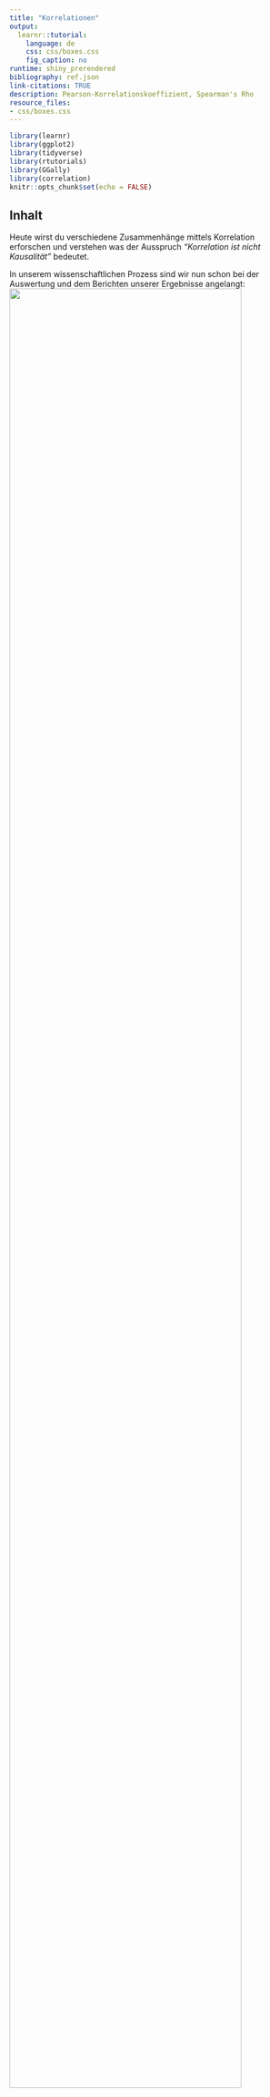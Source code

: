 ```yaml
---
title: "Korrelationen"
output:
  learnr::tutorial:
    language: de
    css: css/boxes.css
    fig_caption: no
runtime: shiny_prerendered
bibliography: ref.json
link-citations: TRUE
description: Pearson-Korrelationskoeffizient, Spearman's Rho
resource_files:
- css/boxes.css
---
```


```r
library(learnr)
library(ggplot2)
library(tidyverse)
library(rtutorials)
library(GGally)
library(correlation)
knitr::opts_chunk$set(echo = FALSE)
```

## Inhalt

Heute wirst du verschiedene Zusammenhänge mittels Korrelation erforschen und verstehen was der Ausspruch *"Korrelation ist nicht Kausalität"* bedeutet.

In unserem wissenschaftlichen Prozess sind wir nun schon bei der Auswertung und dem Berichten unserer Ergebnisse angelangt: ![](images/prozess.png){width="90%"}

## Lernziele

In diesem Tutorial lernst du:

-   <input type="checkbox" unchecked> Was eine Korrelation ist</input>
-   <input type="checkbox" unchecked> Welche Arten von es Korrelation gibt</input>
-   <input type="checkbox" unchecked> Was du bei Korrelationen beachten solltest</input>
-   <input type="checkbox" unchecked> Wie du eine Korrelation berechnest</input>
-   <input type="checkbox" unchecked> Das Berichten der Ergebnisse nach APA-Richtlinien </input>

## Grundlagen

Korrelationen sind eine Möglichkeit, den statistischen **Zusammenhang zwischen zwei Variablen** zu messen. Sie geben an, wie sich Veränderungen in einer Variable auf Veränderungen in einer anderen Variable auswirken (meist in einer *"je mehr/weniger XX, desto mehr/weniger YY"* - Beziehung). Es ist wichtig zu beachten, dass Korrelationen nur auf rechnerische Abhängigkeiten hinweisen, ohne einen kausalen Zusammenhang zwischen den Variablen herzustellen.

Ein einfaches Beispiel für eine **positive bzw. gleichsinnge Korrelation** wäre die Beziehung zwischen der Anzahl der Stunden, die jemand pro Woche studiert, und den Punkten in der Abschlussprüfung. Wenn jemand **mehr Zeit** mit dem Studieren verbringt, **steigen** auch **die Punkte in der Abschlussprüfung**.

```r
set.seed(341)
noten <- runif(50, min=0, max=100)
studienzeit <- noten * 0.2 + rnorm(50, mean =26, sd=1)

plot(studienzeit, noten, 
     main="Positive Korrelation: Studienzeit und Punkte in der Prüfung", 
     xlab="Studienzeit (Stunden/Woche)", 
     ylab="Punkte", 
     col="blue")
```

Ebenso wäre **auch** eine Korrelation **gleichsinning, wenn beide Werte abnehmen**.

Eine **negative bzw. gegenläufige Korrelation** könnte zwischen der Anzahl der gerauchten Zigaretten pro Tag und der Lungenkapazität bestehen. Je **mehr geraucht** wird, desto **stärker nimmt** tendenziell die **Lungenkapazität ab**.

```r
set.seed(371)
zigaretten <- runif(50, min=0, max=30)
lungenkapazitaet <- 100 - zigaretten * 1.5 + rnorm(50, mean=0, sd=5)
plot(zigaretten, lungenkapazitaet, 
     main="Negative Korrelation: Rauchen und Lungenkapazität", 
     xlab="Zigaretten (Stück/Tag)", 
     ylab="Lungenkapazität", 
     col="blue")
```

Wenn du Korrelation etwas interaktiver verstehen möchtest, besuche die [Seite "interpreting correlations"](https://rpsychologist.com/correlation/) von Kristoffer @magnusson2023 .

### Stolperfallen

::: gelb
Es ist jedoch wichtig zu beachten, dass **Korrelationen nicht immer auf eine tatsächliche Beziehung hinweisen**. Zum Beispiel könnte es eine Korrelation zwischen der Anzahl der Eiscremebecher, die im Sommer verkauft werden, und der Anzahl der Badeunfälle geben, aber das bedeutet nicht, dass das Essen von Eiscreme zu Badeunfällen führt. Es könnte eine gemeinsame Ursache geben, wie warmes Wetter, das sowohl den Verkauf von Eiscreme als auch Badeunfälle beeinflusst (ist diese Variable nicht Teil unseres Schätzung wird sie als Störvariable bezeichnet, mehr dazu [hier](https://onlinekurslabor.phil.uni-augsburg.de/course/text/3869/3156)).
:::

```r
set.seed(371)
eiscremebecher <- runif(50, min=0, max=5000)
badeunfaelle <- eiscremebecher * 0.6 + rnorm(50, mean=50, sd=500)

plot(eiscremebecher, badeunfaelle, 
     main=" Korrelation: Eiscreme und Badeunfälle", 
     xlab="Eiscremebecher (Anzahl)", 
     ylab="Badeunfälle", 
     col="red")
```

</br>

Darüber hinaus hat sich das Mantra: **"Korrelation ist nicht Kausalität"** unter der Gruppe an Statstikgelehrten verbreitet. Es ist quasi das Codewort für den Club der Statistik, mit dem sich die Mitglieder auch gleichzeitig in der Öffentlichkeit wiedererkennen können. 😉

Korrelation ist die totale Gleichberechtigung zwischen beiden Variablen. Es wird keine Annahme gemacht, ob und in welcher Weise eine der beiden Variablen die andere Beeinflusst. Wollen wir das herausfinden, müssen wir zu komplexeren Methoden wie der Regression greifen und auch unser Versuchsdesign entsprechend geschickt entwerfen.

Aber zurück zur Korrelation: Es gibt in der Statistik **zahlreiche Arten eine Korrelation** zu berechnen. Wir wollen uns heute auf die zwei populärsten Arten Beschränken:

-   **Pearson-Produkt-Moment-Korrelation** (für zwei intervallskalierte Variablen)
-   **Spearman´s ρ** (bzw. rho) (für zwei mindestens ordnialskalierte Variablen)

## Pearson-Korrelation

::: gelb
Die Pearson-Produkt-Korrelation schätzt die Stärke und Richtung des **linearen** Zusammenhangs zwischen zwei **metrisch** skalierten Variablen.

Korrelationen werden in der Statistik meist mit dem Buchstaben *r* abgekürzt.
:::

</br>

Die Pearson-Produkt-Moment Korrelation (kurz: Pearson-Korrelation), ist ein Maß für den linearen Zusammenhang zwischen zwei Variablen. Sie variiert **zwischen -1 und +1**, wobei +1 eine perfekte positive Korrelation, -1 eine perfekte negative Korrelation und **0 keine Korrelation** bedeutet. Dabei lassen sich diese Korrelationen auch nach ihrer Stärke einordnen:

-   \|*r*\| um den Wert .10 **geringe / schwache Korrelation**
-   \|*r*\| um den Wert .30 **mittlere / moderate Korrelation**
-   \|*r*\| um den Wert .50 **große / starke Korrelation**

Diese Interpretation wurde, wie auch die Effektstärke, von @cohen1988 aufgestellt.

### Hypothesen aufstellen

Auch für Korrelationsanalysen stellen wir, wie immer, zwei Hypothesen auf:

-   H0 (Nullhypothese): Es besteht keine Korrelation zwischen den Variablen.
-   H1 (Alternativhypothese): Es besteht eine Korrelation zwischen den Variablen.

## Voraussetzungen prüfen

Bevor wir mit der Korrelation den Zusammenhang berechnen, müssen wir sicherstellen, dass unsere Daten die notwendigen Voraussetzungen erfüllen.

Damit wir Aussagen von unserer Stichprobe auf die Grundgesamtheit übertragen (Inferenzstatistik) können, müssen wir zuvor unsere Daten etwas genauer inspizieren.

Voraussetzungen für Korrelationen:

+-----------------------------------+------------------------------+
| Voraussetzungen                   | Überprüfung                  |
+===================================+==============================+
| 1.  keine Ausreißer               | boxplot()                    |
+-----------------------------------+------------------------------+
| 2.  keine Kluster                 | plot()                       |
+-----------------------------------+------------------------------+
| 3.  Normalverteilung              | qqnorm() + qqline()          |
+-----------------------------------+------------------------------+
| 4.  Linearität                    | plot()                       |
+-----------------------------------+------------------------------+

Nehmen wir an, wir untersuchen den Datensatz `economics` aus dem `ggplot2`-Paket in *R*, der Zeitreihendaten zur US-Wirtschaft enthält. Der `economics` Datensatz enthält unter anderem Daten zur Arbeitslosenquote (`unemploy`) und zur medianen Dauer der Arbeitslosigkeit (`uempmed`).

```r
# Laden des economics Datensatzes
# library(ggplot2)
# library(tidyverse)

head(economics) |> 
  select(uempmed, unemploy)

```

Wir gehen diese Voraussetzungen eine nach dem anderen durch:

### Keine Ausreißer

Die **Pearson-Korrelation** ist sehr empfindlich gegenüber Ausreißern. Daher sollten wir unsere Daten im Vorhinein entsprechend mittels Visualisierungen überprüfen und ggf. robustere Verfahren zur Berchenung wählen (z.B. Spearman´s Rho).

Am leichtesten lassen sich Ausreißer im `boxplot()` erkennen:

```r
boxplot(economics$uempmed, main="uempmed: durchschnittliche Dauer der Arbeitslosigkeit")
boxplot(economics$unemploy, main="unemploy: Arbeitslosenquote")
```

```r
  question_radio("Denkst du wir haben Ausreißer in den Daten?",
    answer("Es gibt eine Menge an Ausreißern in beiden Variablen.", 
           correct = TRUE),
    answer("In der Variable `uempmed` gibt es 1 Ausreißer.", 
           message = "Es gibt einen Ausreißer der heraussticht, aber auch alle anderen Punkte bis zum Wisker, können als Ausreißer interpretiert werden."),
    answer("Es gibt keine Ausreißer in den Daten.",
           message = "alle Punkte, die nach dem Wisker eingezeichnet sind, können als Ausreißer interpretiert werden."),
    correct  = "In dem Fall des Boxplots sind Daten, die Auserhalb der 1.5 x IQR liegen als Ausreißer markiert. Das sind hier alle Punkte die auserhalb des Wiskers liegen.",
    incorrect = random_encouragement("de"),
    allow_retry = TRUE,
    random_answer_order = TRUE
  )
```

### Keine Kluster

Auch Kluster führen zu falschen Annahmen über unsere Daten. Das lässt sich am besten grafisch zeigen:

![](images/Cluster_werner_gruber.JPG)

Source: @gruber2019, [online](https://wgruber.github.io/Modellbildung2/)

Ohne die Kluster zu beachten, würden wir hier von einem starken positiven Zusammenhang ausgehen (pinke Linie). Berechnen wir pro Kluster den Zusammenhang (gelbe und blaue Linie) sieht der Zusammenhang schon wesentlich schwächer aus.

Schauen wir uns den `economics` Datensatz mittels `plot()` im Hinblick auf mögliche Kluster an:

```r
plot(economics$uempmed, economics$unemploy, main="Scatterplot: durchschnittliche \n Dauer der Arbeitslosigkeit vs. Quote")
```

```r
  question_radio("Denkst du wir haben Kluster in den Daten?",
    answer("Es gibt keine erkennbaren Kluster in den Daten.", 
           correct = TRUE),
    answer("Die Daten lassen sich deutlich in 2 Kategorien unterscheiden.", 
           message = "Ich sehe was du meinst: je höher der x-Wert, desto weniger Daten liegen vor, aber der Trend bleibt doch annähernd der gleiche daher können wir hier keine klaren Gruppen trennen."),
    correct  = "Obwohl die Daten immer weniger werden je höher der x-Wert ist können wir keine klaren Gruppen trennen.",
    allow_retry = TRUE,
    random_answer_order = TRUE
  )
```

### Normalverteilung

Wie du auf eine Normalverteilung untersuchst, hast du im letzten Tutorial bereits gelernt, aber übung macht den Meister:

Schau dir die **Q-Q-Plots** `qqnorm() + qqline()` für unsere Beispieldaten an:

durchschnittliche Dauer der Arbeitslosigkeit

```r
qqnorm(economics$uempmed) 
qqline(economics$uempmed, col= "red")
```

Arbeitslosenzahlen:

```r
qqnorm(economics$unemploy) 
qqline(economics$unemploy, col= "red")
```

```r
quiz(
  question_radio("Denkst du wir haben eine Normalverteilung für unsere Daten?",
    answer("Die Daten weichen insbesondere an den Enden sehr stark von der Diagonalen ab, daher sind die Daten *nicht* normalverteilt.",
           correct = TRUE),
    answer("Die Daten weichen nur marignal von der Diagonalen ab, daher sind die Daten normalverteilt.", 
           message = "Obwohl es nur an den Rändern abweicht, ist das Maß der Abweichung doch so stark, dass diese Daten nicht mehr als normalverteilt bezeichnert werden sollten."),
    correct  = "Genau! Die Daten sind nicht normalverteilt. Das könntest du auch überprüfen, indem du den shapiro.test() für die Variablen durchführst.",
    incorrect = random_encouragement("de"),
    allow_retry = TRUE,
    random_answer_order = TRUE
  ))
```

### Linearität

Da wir mit der Korrelation den linearen Zusammenhang testen, sollten wir auch davon ausgehen können, dass unsere Daten einen linearen Zusammenhang aufweisen. Um dies zu überprüfen würden wir uns ebenfalls das Punktdiagramm unserer Daten anschauen.

Hier haben wir für dich einige Zusammenhänge simuliert, und mit rot jeweils eine Linie des Zusammenhangs (Korrelationsgerade) eingezeichnet. In nicht linearen Zusammenhängen bekommen wir teilweise starke Abweichungen der Daten von unserem liniearen Schätzungsgeraden, die damit zu einer Verzerrung des Korrelationskoeffizienten führen können. Plump ausgedrück: Ist der Zusammenhang der Daten nicht linear, ist es nicht die beste Idee deneren Zusammenhang mit einer Linie auszudrücken. Es würden teilweise zwei Linien benötigt oder sogar eine Bogenform (exponentieller Zusammenhang).

```r
set.seed(123)

# Definieren der Anzahl der Datenpunkte
n <- 20

# Erzeugen von Daten für vier verschiedene Szenarien
x <- 1:n
y_linear <- 1.5 * x + rnorm(n, mean=0, sd=1)  # Linearer Zusammenhang
y_exponential <- 0.8 * exp(x/2) + rnorm(n, mean=0, sd=1)  # Exponentieller Zusammenhang
y_cluster <- c(rep(5, 10), rep(20, 10)) + rnorm(n, mean=0, sd=0.5)  # Kluster-Effekt
y_outlier <- c(rep(5, n-1), 35) + rnorm(n, mean=0, sd=0.5)  # Extrem hoher Ausreißer

# Berechnung des Korrelationskoeffizienten für linearen Zusammenhang
cor_linear <- cor(x, y_linear)
cor_exp <- cor(x, y_exponential)
cor_cluster <- cor(x,y_cluster)
cor_outlier <- cor(x,y_outlier)

# Erstellen der Plots
par(mfrow=c(2,2))

plot(x, y_linear, main=paste("Linearer Zusammenhang\nKorrelation r =:", round(cor_linear, 2)), ylim=c(0, 35), pch=19)
reg_modell <- lm(y_linear ~ x)
abline(reg_modell, col="red")

plot(x, y_exponential, main=paste("Exponentieller Zusammenhang\nKorrelation r =:", round(cor_exp, 2)), ylim=c(0, 35), pch=19)
reg_modele <- lm(y_exponential ~ x)
abline(reg_modele, col="red")

plot(x, y_cluster, main=paste("Kluster-Effekt\nKorrelation: r =", round(cor_cluster, 2)), ylim=c(0, 35), pch=19)
reg_modelc <- lm(y_cluster ~ x)
abline(reg_modelc, col="red")

plot(x, y_outlier, main=paste("Effekt durch hohen Ausreißer\nKorrelation: r =", round(cor_outlier, 2)), ylim=c(0, 35), pch=19)
reg_modelo <- lm(y_outlier ~ x)
abline(reg_modelo, col="red")
```

In nicht simulierten Daten ist es natürlich nicht ganz so einfach zu sehen, ob ein linearer Zusammenhang besteht. Frage dich einfach: Gibt es einen generellen Trend für eine Diagonale in den Daten, die auf einen solchen Zusammenhang hindeuten würde?

::: aufgabe
Sieh dir mittels `plot()` nochmal unsere `economics` Daten an und überlege, ob wir einen linearen Zusammenhang vermuten können.
:::

```r
plot(economics$uempmed, economics$unemploy, main="Scatterplot: durchschnittliche \nDauer der Arbeitslosigkeit vs. Quote")
```

```r
  question_radio("Denkst du wir haben eine Linearität für unsere Daten?",
    answer("Es gibt einen klar zu erkennenden, positiven linearen Zusammenhang.",
           correct = TRUE),
    answer("Es gibt einen klar zu erkennenden, negativen linearen Zusammenhang.", 
           message = "Die Daten gehen von links unten nach rechts oben, es liegt ein gleichgerichteter Zusammenhang vor, hier: je mehr x desto mehr y."),
    answer("Es gibt keinen klar zu erkennenden linearen Zusammenhang.", 
           message = "Generell lässt sich schon ein Trend für einen positiven linearen Zusammenhang erkennen. Die Daten gehen von links unten nach rechts oben, sind also gleichsinnig."),
    correct  = "Die Daten gehen von links unten nach rechts oben, es liegt ein gleichsinniger Zusammenhang vor, hier: je mehr x desto mehr y.",
    incorrect = random_encouragement("de"),
    allow_retry = TRUE,
    random_answer_order = TRUE
  )
```

```r
  question_radio("Nachdem wir alle Voraussetzungen nun geprüft haben, würdest du sagen wir können mit unseren Daten Pearsons *r* berechnen?",
    answer("Lieber nicht, da die Voraussetzungen nicht erfüllt sind.",
           correct = TRUE),
    answer("Die Voraussetzungen sind zwar nicht alle erfüllt, aber zum Großteil schon.", 
           message = "Das einzige was erfüllt ist, ist die Linearität. Die Daten sind nicht normalverteilt, daher wäre ein Signifikanztest nicht angebracht (zumindest keiner, der nicht auf unsere Verteilung angepasst ist). Außerdem gibt es sehr viele Ausreißer. Auch das würde verlangen, dass wir einen speziellen angepassten Test rechnen sollten."),
    correct  = "Genau! Das einzige was erfüllt ist, ist die Linearität. Die Daten sind nicht normalverteilt, daher wäre ein Signifikanztest nicht angebracht (zumindest keiner, der nicht auf unsere Verteilung angepasst ist). Außerdem gibt es sehr viele Ausreißer. Auch das würde verlangen, dass wir einen speziellen angepassten Test rechnen sollten.",
    allow_retry = TRUE,
    random_answer_order = TRUE
  )
```

### Beispiel

Da der `economics` Datensatz nicht die Voraussetzungen für pearsons *r* erfüllt, wollen wir gemeinsam den Beispieldatensatz `mtcars` auf diese Voraussetzungen untersuchen.

Die Daten den `mtcars` stammen aus der Zeitschrift *Motor Trend US* aus dem Jahr 1974 und umfassen den Kraftstoffverbrauch und 10 Aspekte der Fahrzeugkonstruktion und -leistung von 32 Fahrzeugen (Modelle von 1973-74). Wir schauen uns die Variablen `mpg`- *Miles/(US) gallon* und `wt` - *Weight (1000 lbs)* an.

::: aufgabe
Teste, ob die Variblen `mpg` und `wt` den Voraussetzungen für eine Pearson Korrelation entsprechen.

-   keine Ausreißer: boxplot()
-   keine Kluster: plot()
-   Linearität: plot()
-   Normalverteilung: qqnorm() + qqline()
:::

```r

```

```r
boxplot(mtcars$mpg, main="Miles/gallon")
boxplot(mtcars$wt, main="weight")
plot(mtcars$mpg, mtcars$wt)
qqnorm(mtcars$mpg, main = "Miles/gallon Q-Q Plot")
qqline(mtcars$mpg)
qqnorm(mtcars$wt, main = "weight Q-Q Plot")
qqline(mtcars$wt)
```

Uff, da kommt einiges an Code zusammen!

Uns steht für die Visualisierung des Zusammenhangs von Variablen auch eine nette Funktion aus dem Paket `GGally` zur Verfügung.

Die Funktion sieht so aus:

``` r
GGally::ggscatmat(data, colums = c("x","y"))
```

Sie nimmt deinen Data Frame (`data`) als Input, und du gibst ihr für das `colums` Argument alle Variablen, für die du dir den Zusammenhang visualisieren möchtest (in Anführungszeichen `"x"` und daher als Vektor `c()`).

::: aufgabe
Passe den Code für unser `mtcars` Beispiel mit `mpg` und `wt` an.
:::

```r
# library(GGally)
data |> 
  ggscatmat(columns = c("variable1", "variable2"))
```

```r
mtcars |> 
  ggscatmat(columns = c("mpg", "wt"))
```

Du siehst in dieser Grafik gleich mehrere spannende Dinge:

-   die **Verteilung** der jeweiligen Variablen (Diagonale),
-   den **Scatterplot** der Variablen (unten links)
-   **Pearsons** *r* (oben rechts)

Auch so könntest du die Variablen auf die Kriterien hin untersuchen. In den Verteilungen kannst du gut erkennen, ob die Variablen normalverteilt sind und der Scatterplot gibt dir Auskunft über potentielle Ausreißer, Kluster und der Linearität.

```r
  question_radio("Nachdem wir die Voraussetzungen nun geprüft haben, würdest du sagen wir können mit den `mtcars` Daten Pearsons *r* berechnen?",
    answer("Die Normalverteilung und Linearität sind gegeben. Es gibt nur 3 extreme Werte, die jedoch nicht besonders stark von den anderen Daten abweichen.",
           correct = TRUE),
    answer("Lieber nicht, da die Voraussetzungen der Linearität nicht erfüllt sind.", 
           message = "Die Daten lassen durchaus einen negativen linearen Trend erkennen."),
    correct  = random_praise("de"),
    allow_retry = TRUE,
    random_answer_order = TRUE
  )
```

Super! Machen wir weiter mit der Funktion zur Berechnung der Korrelation.

## Pearsons *r* berechnen

<hr>

Dieser Abschnitt basiert zu großen Teilen auf dem hervorragenden R Tutorial [Discovr](https://www.discovr.rocks/discovr/) von Andy @field.

<hr>

Das Paket `correlation` bündelt viele korrelationsbezogene Funktionen in einem praktischen und leicht zu nutzenden Paket. Seine Hauptfunktion trägt den Namen … Trommelwirbel … `correlation()`.

``` r
correlation::correlation(data,
                         method = "pearson",
                         p_adjust = "holm",
                         ci = 0.95
                         )
```

Hier sind die für dich wichtigsten Argumente aufgelistet, aber es gibt natürlich noch weitere. Fürs Erste schauen wir uns nur die Hauptargumente an, die wir verwenden werden:

-   `data`: Hier nennst du den Data Frame, der die Variablen enthält, die du korrelieren möchtest.
-   `method` Dieses Argument legt die Methode für den Korrelationskoeffizienten fest. Standardmäßig ist es auf `pearson` gesetzt (für Pearsons Korrelation), kann aber unter anderem auf `spearman` (Spearman´s Rho) und `kendall` geändert werden. Wir schauen uns dabei nur *pearson* und *spearman* an.
-   `p_adjust`: Standardmäßig korrigiert die Funktion den *p*-Wert für die Anzahl der durchgeführten Tests (eine gute Idee) mit der Holm-Bonferroni-Methode, die die Fehlerrate vom Typ I kontrolliert, aber mit einem geringeren Risiko für einen Fehler vom Typ II. Du kannst dieses Argument auf `none` (also keine Korrektur für multiple Tests, eine schlechte Idee), `bonferroni` (um die Standard-Bonferroni-Methode anzuwenden) oder mehrere andere Methoden ändern.
-   `ci`: Dieses Argument legt die Breite des Konfidenzintervalls fest. Standardmäßig ist es 0.95 für ein 95%iges Konfidenzintervall, was wahrscheinlich das sein wird, was du normalerweise verwenden wirst.

Um die Funktion zu nutzen, nimm deinen Data Frame, leite ihn in die Funktion `select()` von `dplyr` weiter, um die Variablen auszuwählen, die du korrelieren möchtest, und leite das dann in die Korrelationsfunktion weiter. Du kannst dieselbe Code-Struktur verwenden, egal ob du zwei Variablen korrelieren möchtest oder alle Korrelationen zwischen Paaren von mehreren Variablen berechnen möchtest.

#### Die Funktion

Um die Pearson-Korrelation zwischen den Variablen `mpg` und `wt` in `mtcars` zu berechnen, würden wir folgendes ausführen (da die Pearson-Variante das Standardargument ist):

```r
mtcars |> 
  select(mpg, wt) |> 
  correlation() |> 
  select(r, CI_low,CI_high, t, df_error,p)
```

```r
#library(dplyr)
#library(correlation)
mtcars |> 
  select(mpg, wt) |> 
  correlation() |> 
  select(r, CI_low, CI_high, t, df_error, p)
```

Du siehst als Ausgabe der Funktion eine lange Liste. Falls sie für dich zu lang ist kannst du natürlich mit `select()` die Ausgabe auf die für dich relevanten Größen kürzen.

Wie würdest du dieses Ergebnis interpretieren?

```r
question_radio("Der *p*-Wert für den Zusammenhang zwischen der Reichweite mit einer Gallone und dem Gewicht beträgt < 0,001. Was bedeutet dieser Wert?",
    answer("Die Wahrscheinlichkeit, einen empirischen-Wert (*t*) zu erhalten, der mindestens so groß wie der beobachtete Wert ist, wenn der Wert von *r* tatsächlich Null wäre, ist kleiner als 0,001. Ich gehe daher davon aus, dass der Zusammenhang nicht null ist.", 
           correct = T),
    answer("Die Wahrscheinlichkeit, dass *r* = -0,87 ein Zufallsergebnis ist, beträgt weniger als 0,001.", 
           message = "*p*-Werte sagen uns nicht, ob Ergebnisse zufällig auftreten."),
    answer("Die Wahrscheinlichkeit, dass zwischen der Reichweite mit einer Gallone und dem Gewicht kein Zusammenhang besteht, beträgt 0,001.", 
           message = "*p*-Werte sagen uns nichts über die Wahrscheinlichkeit der Nullhypothese."),
    answer("Ich habe einen anderen `*p*-Wert als 0,001 erhalten.", 
           message = "Möglicherweise hast du die Analyse falsch durchgeführt oder die wissenschaftliche Notation (e-10) hat dich in die verwirrt?"),
    correct = "Richtig, unter der Annahme der H0 ist dieses Ergebnis sehr unwahrscheinlich, daher gehen wir von einem Zusammenhang zwischen den Variablen aus.",
    random_answer_order = TRUE,
    allow_retry = T
  )
```

Wie du den Zusammenhang interpretieren kannst, hast du heute auch bereits gelernt:

-   \|*r*\| um den Wert .10 **geringe / schwache Korrelation**
-   \|*r*\| um den Wert .30 **mittlere / moderate Korrelation**
-   \|*r*\| um den Wert .50 **große / starke Korrelation**

\*nach @cohen1988

Wende es doch gleich auf unser Beispiel an:

```r
question_radio("Der *r*-Wert für den Zusammenhang zwischen der Reichweite mit einer Gallone und dem Gewicht beträgt **-.87**. Was bedeutet dieser Wert?",
    answer("Es besteht ein *starker* Zusammenhang zwischen der Reichweite mit einer Gallone und dem Gewicht. Je *höher* die Reichweite, desto *niedriger* das Gewicht.", 
           correct = T),
    answer("Es besteht ein *geringer* Zusammenhang zwischen der Reichweite mit einer Gallone und dem Gewicht. Je *höher* das Gewicht, desto *niedriger* die Reichweite.", 
           message = "Nach Cohen handelt es sich um einen vergleichsweise *starken* Zusammenhang."),
    answer("Es besteht ein *mittlerer* Zusammenhang zwischen der Reichweite mit einer Gallone und dem Gewicht. Je *höher* das Gewicht, desto *höher* die Reichweite.", 
           message = "Das negative Vorzeichen des *r*-Werts zeigt uns, dass wir einen *gegenläufigen* Zusammenhang haben. Nach Cohen (1988) handelt es sich um einen vergleichsweise *starken* Zusammenhang."),
    correct = "Richtig, das negative Vorzeichen des *r*-Werts zeigt uns, dass wir einen *gegenläufigen* Zusammenhang haben und nach Cohen (1988) handelt es sich um einen vergleichsweise *starken* Zusammenhang.",
    random_answer_order = TRUE,
    allow_retry = T
  )
```

### Expertenfrage 🧙

Du hast wahrscheinlich gesehen, dass wir auch hier ein Konfidenzintervall bekommen. Was sagt dies über unser *r*-Wert aus?

```r
question("Das Konfidenzintervall für die Assoziation zwischen der Reichweite mit einer Gallone und Gewicht liegt zwischen -0.93 und -0.74. Was sagt uns das?",
    answer("Wenn dieses Konfidenzintervall eines der 95% ist, das den Populationswert enthält, dann liegt der Populationswert von *r* zwischen -0.93 und -0.74.", 
           correct = TRUE),
    answer("Es gibt eine 95%ige Chance, dass der Populationswert von *r* zwischen -0.93 und -0.74 liegt.", 
           message = "Aus einem Konfidenzintervall können keine Wahrscheinlichkeitsaussagen gemacht werden. Wir wissen nicht, ob dieses spezielle KI eines der 95% ist, das den Populationswert von *r* enthält."),
    answer("Die Wahrscheinlichkeit, dass dieses Konfidenzintervall den Populationswert enthält, beträgt 0.95.", 
           message = "Die Wahrscheinlichkeit, dass dieses Konfidenzintervall den Populationswert enthält, ist entweder 0 (es enthält ihn nicht) oder 1 (es enthält ihn), aber es ist unmöglich zu wissen, welcher Fall zutrifft."),
    answer("Ich kann zu 95% sicher sein, dass der Populationswert von *r* zwischen -0.93 und -0.74 liegt.", 
           message = "Konfidenzintervalle quantifizieren nicht dein subjektives Vertrauen."),
    random_answer_order = TRUE,
    allow_retry = T,
    incorrect = random_encouragement("de")
  )

```

Wir haben bisher kaum über Konfidenzintervalle (KI) gesprochen, daher hier ein Versuch einer kurzen Erklärung:

**Ein Konfidenzintervall ist eine auf Stichprobendaten basierende Schätzung**, die angibt, wo wir den wahren Populationswert vermuten können, wenn das Konfidenzintervall zu denen gehört, die den wahren Wert auch wirklich enthalten.

Wie können wir wissen, dass 95% der KI eben jenen wahren Wert enthalten?

Die Aussage, dass 95% der KI den wahren Wert enthalten, ist eine langfristige Frequenzaussage. Sie bedeutet, dass, wenn wir unter identischen Bedingungen **unendlich viele Stichproben** ziehen und für jede Stichprobe ein KI berechnen würden, **95% dieser Intervalle den wahren Populationswert enthalten** würden. Dank @magnusson2023 kannst du auch diesen Zusammenhang interaktiv austesten: [Interpreting Confidence Intervals](https://rpsychologist.com/d3/ci/).

Für ein **einzelnes** Konfidenzintervall, das aus einer spezifischen Stichprobe berechnet wurde, können wir daher nicht sagen, dass es mit einer Wahrscheinlichkeit von 95% den wahren Wert enthält. **Ein spezifisches KI enthält entweder den wahren Wert oder nicht, aber wir wissen nicht, welcher dieser Fälle zutrifft**.

Zusammenfassend lässt sich sagen, dass die Aussage, dass 95% der KIs den wahren Wert enthalten, eher ein theoretisches Konzept ist, das die Zuverlässigkeit der Methode zur Erstellung von KIs unter idealen Bedingungen beschreibt.

### Berichten

Selbstverständlich wollen wir auch dieses Ergebnis in der Forschungsarbeit berichten:

*r* wird wie folgt berichtet: *r*("df")= "*r*-Wert", *p*< "Signifikanzniveau"

::: gelb
In einer Analyse von 32 Beobachtungen wurde eine signifikante negative Korrelation zwischen dem Kraftstoffverbrauch und dem Gewicht von Fahrzeugen festgestellt $r(30)= -.87, p<.001$. Dieses Ergebnis deutet darauf hin, dass mit zunehmendem Gewicht der Fahrzeuge der Kraftstoffverbrauch signifikant abnimmt. Nach Cohen (1988) ist dies ein starker Zusammenhang."
:::

## Spearman´s rho

::: gelb
Die **Spearman´s rho** (auch Rangkorrelation nach Spearman) schätzt die Stärke und Richtung des **linearen** Zusammenhangs zwischen zwei mindestens **ordinal** skalierten Variablen.

Sie gehört zu den *nicht-parametrischen* Verfahren und kann auch mit nicht-normalverteilten Daten und Ausreißern umgehen!
:::

</br>

*Spearman´s rho* ist das nichtparametrische Äquivalent der Korrelationsanalyse nach Pearson und wird häufig angewandt, wenn die Voraussetzungen für ein parametrisches Verfahren nicht erfüllt sind.

Das praktische für uns:

-   Die Daten müssen nicht normalverteilt sein\
-   die Variablen lediglich ordinalskaliert vorliegen
-   kann auch bei kleinen Stichproben berechnet werden
-   robust gegenüber Ausreissern
-   kann auch nicht lineare Zusammenhänge (jedoch mindestens monotone) schätzen

Somit ist die Voraussetzung für die Berchenung von *Spearmans rho*:

+---------------------------------------+---------------------------+
| Voraussetzungen                       | Überprüfung               |
+=======================================+===========================+
| 1.  mind. ordinal skalierte Variablen | Studiendesign             |
+---------------------------------------+---------------------------+

Versuchen wir doch mit dieser Methode die vorher an Vorannahmen gescheiterte Schätzung des Zusammenhangs zwischen der Arbeitslosigkeitsdauer und der Abeitslosenquote zu berechnen.

### Hypothesen aufstellen

-   H0 (Nullhypothese): Es gibt **keinen** Zusammenhang zwischen der Abeitslosenquote und der Arbeitslosigkeitsdauer.
-   H1 (Alternativhypothese): Es gibt **einen** Zusammenhang zwischen der Abeitslosenquote und der Arbeitslosigkeitsdauer.

### Berechnen von Spearman´s rho

Wir können weiterhin die `correlation()` Funktion nutzen, und passen lediglich das Argmuent der `method` auf `spearman` an:

``` r
correlation::correlation(data,
                         method = "spearman")
```

::: aufgabe
Berechne Spearmans rho für den Zusammenhang von `uempmed` und `unemploy` aus dem `economics` Datensatz.
:::

```r
economics |> 
  select() |> 
  correlation()
```

```r
economics |> 
  select(uempmed, unemploy) |> 
  correlation(method = "spearman")
```

Beachte das hier nun nicht mehr *r* sondern *rho* in der Ausgabe steht. Du kannst es jedoch so wie *r* interpretieren.

```r
quiz(caption = "Übe das Interpretieren:",
question_radio("Was weißt du jetzt über den Zusammenhang von Arbeitslosigkeitsdauer und -Quote?",
    answer("Es besteht ein *starker* Zusammenhang zwischen der Arbeitslosigkeitsdauer und der Quote. Je *höher* die Quote, desto *höher* die durchschnittliche Dauer", 
           correct = T),
    answer("Es besteht ein *starker* Zusammenhang zwischen der der Arbeitslosigkeitsdauer und der Quote. Je *höher* die Quote, desto *niedriger* die Arbeitslosigkeitsdauer.", 
           message = "Wir haben ein positives Vorzeichen und daher einen gleichsinnigen Zusammenhang."),
    answer("Es besteht ein *mittlerer* Zusammenhang zwischen der der Arbeitslosigkeitsdauer und der Quote. Je *höher* die Arbeitslosigkeitsdauer, desto *höher* die Quote.", 
           message = "Nach Cohen (1988) handelt es sich um einen vergleichsweise starken Zusammenhang."),
    correct = "Richtig, das positive Vorzeichen des *r*-Werts zeigt uns, dass wir einen *gleichsinnigen* Zusammenhang haben und nach Cohen (1988) handelt es sich um einen vergleichsweise *starken* Zusammenhang.",
    random_answer_order = TRUE,
    allow_retry = T
  ),
question_radio("Was weißt du noch über den Zusammenhang von Arbeitslosigkeitsdauer und -Quote?",
    answer("Wir können nicht sagen, welche der Variablen die andere beeinflusst.", 
           correct = T),
    answer("Die durchschnittliche Arbeitslosigkeitsdauer beeinflusst die Quote.", 
           message = "Korrelationen geben keine Auskunft über die Kausalität!"),
    answer("Die Quote beeinflusst die durchschnittliche Arbeitslosigkeitsdauer.", 
           message = "Korrelationen geben keine Auskunft über die Kausalität!"),
    correct = "Richtig, Korrelationen geben keine Auskunft über die Kausalität! Wir können lediglich sagen, wie stark diese Variablen zusammenhängen und ob dieser Zusammenhang positiv oder negativ gerichtet ist.",
    random_answer_order = TRUE,
    allow_retry = T
  )
)
```

Super! Mit dem Verständnis können wir jetzt unsere Ergebnisse berichten.

### Berichten von Spearmans rho

::: gelb
"In einer Analyse von 574 Beobachtungen wurde eine signifikante Korrelation (Spearman's rho) zwischen der medianen Dauer der Arbeitslosigkeit und der Arbeitslosenquote festgestellt, $rho = 0.85, 95% CI [0.83, 0.87], p < .001$. Nach Cohen (1988) ist dies ein starker Zusammenhang."
:::

Damit hast du nun auch das Tutorial zu Korrelationen erfolgreich gemeistert!! Super!

## Learnings

So hast du heute abgeschnitten:

```r
# Shiny App um die Anzahl richtig beantworteter Fragen anzuzeigen. 
# Funktioniert in jedem Tutorial

shiny::observeEvent(
  input$get_score, 
  {
    objs2 = learnr:::get_tutorial_state()
    
    # Number of correct questions
    
    n_correct <- 
      # Access the $correct sublist item in each list item
        lapply(objs2, purrr::pluck, "correct") |>
           # make it a vector containing: TRUE and FALSE and NAs
           # NA is appearing for list items which don't have
           # a $correct subitem
                unlist() |> 
           # Taking the sum of a logical Vector returns the number of TRUEs
                sum(na.rm=TRUE)
    
    # Number of total questions
    
    total_questions <- 
      # 1. Access $type in each list item and make it a vector of types
      lapply(objs2, purrr::pluck, "type") |> unlist()
    
    # 2. Count the number of "question" in that vector
    total_questions <- total_questions[total_questions == "question"] |> 
      length()
      
      
    output$score = shiny::renderText(
      paste0(n_correct, " von ", total_questions,
        " im gesamten Tutorial beantworteten Fragen waren richtig.")
)
    invisible()
  }
)
```

```r
shiny::br()
shiny::actionButton("get_score", "Auswertung!")
shiny::br()
shiny::br()
shiny::textOutput("score")
shiny::br()
```

### Zusammenfassung

Du hast gelernt 

- die Richtung und Stärke von Zusammenhängen anhand von Korrelationen zu schätzen
- dass Korrelationen keine Kausalitätsaussagen erlauben
- dass ein 95% KI den wahren Wert entweder enthält oder nicht, aber nicht mit 95% Wahrscheinlichkeit enthält
- dass es verschiedene Verfahren zur Berechnung von Korrelationen gibt

Dabei hast du bereits 2 Arten von Korrelationen kennengelernt. Natürlich gibt es noch weit mehr. Hier eine tabellarische Zusammenfassung:

+--------------------------------------+---------------------+-----------------------+----------------------+
| Kriterium                            | Pearson-Korrelation | Spearman-Korrelation  | Kendalls Tau         |
+======================================+=====================+=======================+======================+
| Skalenniveau                         | Metrisch            | Ordinal oder metrisch | Ordinal              |
+--------------------------------------+---------------------+-----------------------+----------------------+
| Verteilung der Daten                 | Normalverteilung    | Beliebige Verteilung  | Beliebige Verteilung |
+--------------------------------------+---------------------+-----------------------+----------------------+
| Empfindlichkeit gegenüber Ausreißern | Hoch                | Mittel                | Niedrig              |
+--------------------------------------+---------------------+-----------------------+----------------------+
| Beziehungsart                        | Linear              | Monoton               | Monoton              |
+--------------------------------------+---------------------+-----------------------+----------------------+

### Neue Funktionen

+-----------------------------------------------------------------------------------------------------+--------------------------------------------+
| Funktion in R                                                                                       | Beschreibung                               |
+=====================================================================================================+============================================+
| \``ggscatmat(data, colums = "x","y")`                                                               |                                            |
+-----------------------------------------------------------------------------------------------------+--------------------------------------------+
| `| Erstellt eine Zusammenhangsvisualisierung für metrische Daten   | |`correlation::correlation()\` | Praktisch zur Berchenung von Korrelationen |
+-----------------------------------------------------------------------------------------------------+--------------------------------------------+

::: gelb
Sieh dir auch die Info Seite von `correlation` an, um dich mit den anderen Arten (wie Kendalls Tau) zur Berchenung von Korrelationen vertraut zu machen.
:::

## Credit

Dieses Tutorial wurde von Marie Klosterkamp sowie in Teilen von Lukas Bruelheide geschrieben.

## Literaturverzeichnis

<!--  Wird automatisch generiert aus den @autorYYYY-Zitationen und der Bibliothek in ref.json. Das Literaturverzeichnis wird immer ans Ende generiert, deswegen muss das hier die letzte Überschrift bleiben. -->

